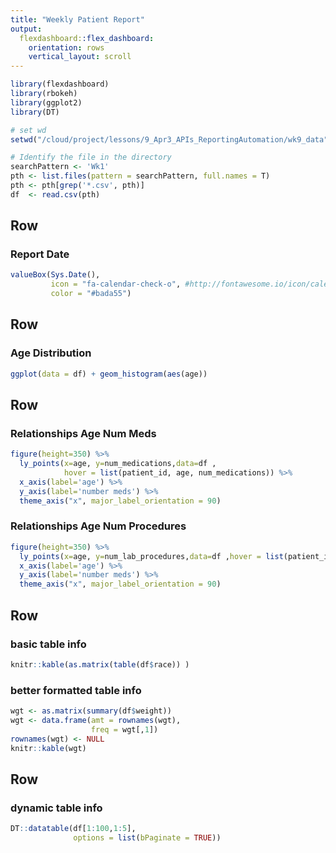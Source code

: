 ```yaml
---
title: "Weekly Patient Report"
output: 
  flexdashboard::flex_dashboard:
    orientation: rows
    vertical_layout: scroll
---
```


```r
library(flexdashboard)
library(rbokeh)
library(ggplot2)
library(DT)

# set wd
setwd("/cloud/project/lessons/9_Apr3_APIs_ReportingAutomation/wk9_data")

# Identify the file in the directory
searchPattern <- 'Wk1'
pth <- list.files(pattern = searchPattern, full.names = T)
pth <- pth[grep('*.csv', pth)]
df  <- read.csv(pth)
```

Row 
-----------------------------------------------------------------------

### Report Date

```r
valueBox(Sys.Date(), 
         icon = "fa-calendar-check-o", #http://fontawesome.io/icon/calendar-check-o/
         color = "#bada55")

```

Row
-----------------------------------------------------------------------

### Age Distribution

```r
ggplot(data = df) + geom_histogram(aes(age))
```

Row {data-height=350}
-------------------------------------
   
### Relationships Age Num Meds

```r
figure(height=350) %>%
  ly_points(x=age, y=num_medications,data=df ,
            hover = list(patient_id, age, num_medications)) %>%
  x_axis(label='age') %>%
  y_axis(label='number meds') %>%
  theme_axis("x", major_label_orientation = 90) 
```   
    
### Relationships Age Num Procedures

```r
figure(height=350) %>%
  ly_points(x=age, y=num_lab_procedures,data=df ,hover = list(patient_id)) %>%
  x_axis(label='age') %>%
  y_axis(label='number meds') %>%
  theme_axis("x", major_label_orientation = 90) 
```

Row 
-------------------------------------

### basic table info

```r
knitr::kable(as.matrix(table(df$race)) )
```

### better formatted table info

```r
wgt <- as.matrix(summary(df$weight))
wgt <- data.frame(amt = rownames(wgt),
                  freq = wgt[,1])
rownames(wgt) <- NULL
knitr::kable(wgt)
```

Row 
-------------------------------------

### dynamic table info

```r
DT::datatable(df[1:100,1:5], 
              options = list(bPaginate = TRUE))
```